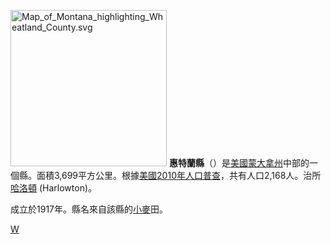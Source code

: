 {{noteTA
|T=zh-hans:惠特兰县 (蒙大拿州);zh-hk:惠特蘭縣 (蒙大拿州);zh-tw:惠特蘭郡 (蒙大拿州);
}}

[[File:Map_of_Montana_highlighting_Wheatland_County.svg|250px]]
'''惠特蘭縣'''（{{lang-en|Wheatland County}}）是[[美國|美國]][[蒙大拿州|蒙大拿州]]中部的一個縣。面積3,699平方公里。根據[[美國2010年人口普查|美國2010年人口普查]]，共有人口2,168人。治所[[哈洛頓|哈洛頓]] (Harlowton)。

成立於1917年。縣名來自該縣的[[小麥|小麥]]田。
[[Category:蒙大拿州行政區劃|W]]